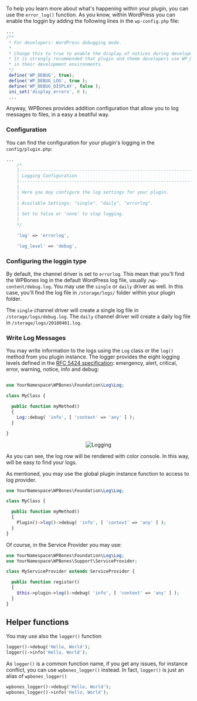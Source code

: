 To help you learn more about what's happening within your plugin, you can use the `error_log()` function. As you know, within WordPress you can enable the loggin by adding the following lines in the `wp-config.php` file:

```php
...
/**
 * For developers: WordPress debugging mode.
 *
 * Change this to true to enable the display of notices during development.
 * It is strongly recommended that plugin and theme developers use WP_DEBUG
 * in their development environments.
 */
 define('WP_DEBUG', true);
 define('WP_DEBUG_LOG', true );
 define('WP_DEBUG_DISPLAY', false );
 ini_set('display_errors', 0 );
 ...
```

Anyway, WPBones provides addition configuration that allow you to log messages to files, in a easy a beatiful way.

### Configuration

You can find the configuration for your plugin's logging in the `config/plugin.php`:

```php
...
    /*
    |--------------------------------------------------------------------------
    | Logging Configuration
    |--------------------------------------------------------------------------
    |
    | Here you may configure the log settings for your plugin.
    |
    | Available Settings: "single", "daily", "errorlog".
    |
    | Set to false or 'none' to stop logging.
    |
    */

    'log' => 'errorlog',

    'log_level' => 'debug',
```

### Configuring the loggin type

By default, the channel driver is set to `errorlog`. This mean that you'll find the WPBones log in the default WordPress log file, usually `/wp-content/debug.log`. You may use the `single` or `daily` driver as well. In this case, you'll find the log file in `/storage/logs/` folder within your plugin folder.

The `single` channel driver will create a single log file in `/storage/logs/debug.log`.
The `daily` channel driver will create a daily log file in `/storage/logs/20180401.log`.

### Write Log Messages

You may write information to the logs using the `Log` class or the `log()` method from you plugin instance.
The logger provides the eight logging levels defined in the [RFC 5424 specification](https://tools.ietf.org/html/rfc5424): emergency, alert, critical, error, warning, notice, info and debug:

```php

use YourNamespace\WPBones\Foundation\Log\Log;

class MyClass {

  public function myMethod()
  {
    Log::debug( 'info', [ 'context' => 'any' ] );
  }

}

```

<p align="center">
  <img src="/wpbones/WPBones/wiki/images/logging.png" alt="Logging" />
</p>

As you can see, the log row will be rendered with color console. In this way, will be easy to find your logs.

As mentioned, you may use the global plugin instance function to access to log provider.

```php
use YourNamespace\WPBones\Foundation\Log\Log;

class MyClass {

  public function myMethod()
  {
    Plugin()->log()->debug( 'info', [ 'context' => 'any' ] );
  }
}

```

Of course, in the Service Provider you may use:

```php
use YourNamespace\WPBones\Foundation\Log\Log;
use YourNamespace\WPBones\Support\ServiceProvider;

class MyServiceProvider extends ServiceProvider {

  public function register()
  {
    $this->plugin->log()->debug( 'info', [ 'context' => 'any' ] );
  }
}

```

## Helper functions

You may use also the `logger()` function

```php
logger()->debug('Hello, World');
logger()->info('Hello, World');
```

As `logger()` is a common function name, if you get any issues, for instance conflict, you can use `wpbones_logger()` instead. In fact, `logger()` is just an alias of `wpbones_logger()`

```php
wpbones_logger()->debug('Hello, World');
wpbones_logger()->info('Hello, World');
```


